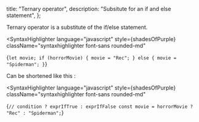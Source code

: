 
  title: "Ternary operator",
  description: "Subsitute for an if and else statement",
};


Ternary operator is a substitute of the if/else statement.

<SyntaxHighlighter
  language="javascript"
  style={shadesOfPurple}
  className="syntaxhighlighter font-sans rounded-md"
>
  {`let movie;
if (horrorMovie) {
  movie = "Rec";
} else {
  movie = "Spiderman";
}`}
</SyntaxHighlighter>

Can be shortened like this :

<SyntaxHighlighter
  language="javascript"
  style={shadesOfPurple}
  className="syntaxhighlighter font-sans rounded-md"
>
  {`// condition ? exprIfTrue : exprIfFalse
const movie = horrorMovie ? "Rec" : "Spiderman";`}
</SyntaxHighlighter>
